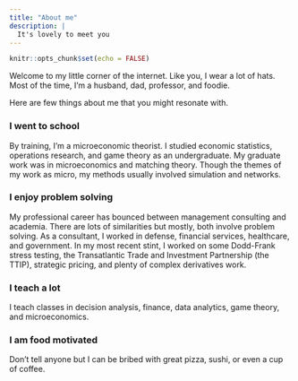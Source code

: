 ```yaml
---
title: "About me"
description: |
  It's lovely to meet you
---
```



```r
knitr::opts_chunk$set(echo = FALSE)
```
 
Welcome to my little corner of the internet. 
Like you, I wear a lot of hats.  Most of the time, I'm a husband, dad, professor, and foodie. 

Here are few things about me that you might resonate with.

### I went to school

By training, I'm a microeconomic theorist.  I studied economic statistics, operations research, and game theory as an undergraduate. My graduate work was in microeconomics and matching theory.  Though the themes of my work as micro, my methods usually involved simulation and networks.

### I enjoy problem solving

My professional career has bounced between management consulting and academia.  There are lots of similarities but mostly, both involve problem solving. As a consultant, I worked in defense, financial services, healthcare, and government.  In my most recent stint, I worked on some Dodd-Frank stress testing, the Transatlantic Trade and Investment Partnership (the TTIP), strategic pricing, and plenty of complex derivatives work.  

### I teach a lot

I teach classes in decision analysis, finance, data analytics, game theory, and microeconomics.  

### I am food motivated

Don't tell anyone but I can be bribed with great pizza, sushi, or even a cup of coffee.

